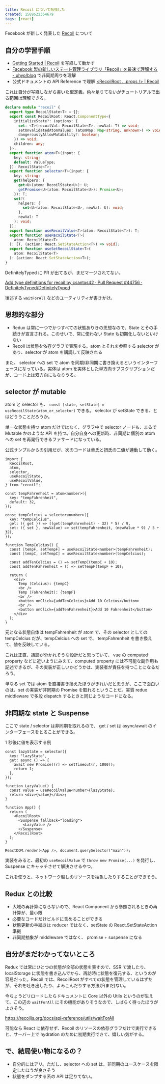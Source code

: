 ```yaml
---
title: Recoil について勉強した
created: 1589622364679
tags: [react]
---
```


Fecebook が新しく発表した [Recoil](https://recoiljs.org/) について

## 自分の学習手順

- [Getting Started \| Recoil](https://recoiljs.org/docs/introduction/getting-started/) を写経して動かす
- [Facebook 製の新しいステート管理ライブラリ「Recoil」を最速で理解する \- uhyo/blog](https://blog.uhy.ooo/entry/2020-05-16/recoil-first-impression/) で非同期周りを理解
- 公式ドキュメントの API Reference で理解 [<RecoilRoot \.\.\.props /> \| Recoil](https://recoiljs.org/docs/api-reference/core/RecoilRoot)

これは自分が写経しながら書いた型定義。色々足りてないがチュートリアルで出る範囲は理解できる。

```ts
declare module "recoil" {
  export type RecoilState<T> = {};
  export const RecoilRoot: React.ComponentType<{
    initializeState?: (options: {
      set: <T>(recoilVal: RecoilState<T>, newVal: T) => void;
      setUnvalidatedAtomValues: (atomMap: Map<string, unknown>) => void;
      dangerouslyAllowMutability?: boolean;
    }) => void;
    children: any;
  }>;
  export function atom<T>(input: {
    key: string;
    default: ValueType;
  }): RecoilState<T>;
  export function selector<T>(input: {
    key: string;
    get(helpers: {
      get<U>(atom: RecoilState<U>): U;
      getPromise<U>(atom: RecoilState<U>): Promise<U>;
    }): T;
    set?(
      helpers: {
        set<U>(atom: RecoilState<U>, newVal: U): void;
      },
      newVal: T
    ): void;
  });
  export function useRecoilValue<T>(atom: RecoilState<T>): T;
  export function useRecoilState<T>(
    atom: RecoilState<T>
  ): [T, (action: React.SetStateAction<T>) => void];
  export function useSetRecoilState<T>(
    atom: RecoilState<T>
  ): (action: React.SetStateAction<T>);
}
```

DefinitelyTyped に PR が出てるが、まだマージされてない。

[Add type definitions for recoil by csantos42 · Pull Request \#44756 · DefinitelyTyped/DefinitelyTyped](https://github.com/DefinitelyTyped/DefinitelyTyped/pull/44756)

後述する `waitForAll` などのユーティリティが書きかけ。

## 思想的な部分

- Redux は常に一つでかつすべての状態ありきの思想なので、State とその手続きが宣言される。このせいで、常に使わない State も初期化しないといけない
- Recoil は状態を依存グラフで表現する。atom とそれを参照する selector があり、selector が atom を購読して反映される

また、 selector への set で atom を同期/非同期に書き換えるというインターフェースになっている。実体は atom を実体とした単方向サブスクリプションだが、コード上は双方向にもなりうる。

## selector が mutable

atom と selector も、 `const [state, setState] = useRecoilState(atom_or_selector)` できる。 selector が setState できる、とはどううことだろうか。

単一な状態を持つ atom だけではなく、グラフ中で selector ノードも、まるで Mutable かのような API を持つ。自分自身への更新時、非同期に個別の atom への set を再発行できるファサードになっている。

公式サンプルからの引用だが、次のコードは華氏と摂氏の二値が連動して動く。

```tsx
import {
  RecoilRoot,
  atom,
  selector,
  useRecoilState,
  useRecoilValue,
} from "recoil";

const tempFahrenheit = atom<number>({
  key: "tempFahrenheit",
  default: 32,
});

const tempCelcius = selector<number>({
  key: "tempCelcius",
  get: ({ get }) => ((get(tempFahrenheit) - 32) * 5) / 9,
  set: ({ set }, newValue) => set(tempFahrenheit, (newValue * 9) / 5 + 32),
});

function TempCelcius() {
  const [tempF, setTempF] = useRecoilState<number>(tempFahrenheit);
  const [tempC, setTempC] = useRecoilState<number>(tempCelcius);

  const addTenCelcius = () => setTempC(tempC + 10);
  const addTenFahrenheit = () => setTempF(tempF + 10);

  return (
    <div>
      Temp (Celcius): {tempC}
      <br />
      Temp (Fahrenheit): {tempF}
      <br />
      <button onClick={addTenCelcius}>Add 10 Celcius</button>
      <br />
      <button onClick={addTenFahrenheit}>Add 10 Fahrenheit</button>
    </div>
  );
}
```

元となる状態自体は tempFahrenheit が atom で、その selector としての tempCelcius だが、tempCelcius への set で、 tempFahrenheit を書き換えて、値を反映している。

これは正直、議論が分かれそうな設計だと思っていて、 vue の computed property などに近いようにみえて、computed property には不可能な副作用も記述できるが、その実装が正しいかどうかは、実装者が責任を持つことになるだろう。

単なる set では atom を直接書き換えたほうがきれいだと思うが、ここで面白いのは、set の実装が非同期の Promise を取れるということだ。実質 redux middleware で多段 dispatch するときと同じようなコードになる。

## 非同期な state と Suspense

ここで state / selector は非同期を取れるので、 get / set は async/await のインターフェースをとることができる。

1 秒後に値を表示する例

```tsx
const lazyState = selector({
  key: "lazyState",
  get: async () => {
    await new Promise((r) => setTimeout(r, 1000));
    return 1;
  },
});

function LazyValue() {
  const value = useRecoilValue<number>(lazyState);
  return <div>{value}</div>;
}

function App() {
  return (
    <RecoilRoot>
      <Suspense fallback="loading">
        <LazyValue />
      </Suspense>
    </RecoilRoot>
  );
}

ReactDOM.render(<App />, document.querySelector("main"));
```

実装をみると、最初の `useRecoilValue` で `throw new Promise(...)` を発行し、 Suspense にキャッチさせて解決させるやつ。

これを使うと、ネットワーク越しのリソースを抽象したりすることができそう。

## Redux との比較

- 大域の再計算にならないので、React Component から参照されるときの再計算が、最小限
- 必要なコードだけビルドに含めることができる
- 状態更新の手続きは reducer ではなく、setState の React.SetStateAction 準拠
- 非同期抽象が middleware ではなく、 promise + suspense になる

## 自分がまだわかってないところ

Redux では常にひとつの状態が全部の状態を表すので、SSR で渡したり、 localStorage に状態を書き込んでから、再訪時に状態を復元する、というのが容易だった。Recoil では、RecoilRoot がすべての状態を管理しているはずだが、それを吐き出したり、よみこんだりする方法が(まだ)ない。

今ちょうどリロードしたらドキュメントに Core 以外の Utils というのが生えて、この辺の `waitForAll` にその機能がありそうなので、しばらく待ったほうがよさそう。

https://recoiljs.org/docs/api-reference/utils/waitForAll

可能なら React に依存せず、Recoil のリソースの依存グラフだけで実行できると、サーバー上で hydration のために初期実行できて、嬉しい気がする。

## で、結局使い物になるの？

- 自分的にはアリ。ただし、selector への set は、非同期のユースケースを限定したほうが良さそう
- 状態をダンプする系の API は足りてない。
